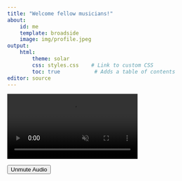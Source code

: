 ```yaml
---
title: "Welcome fellow musicians!"
about:
    id: me
    template: broadside
    image: img/profile.jpeg
output:
    html:
        theme: solar       
        css: styles.css    # Link to custom CSS
        toc: true           # Adds a table of contents
editor: source
---
```


<div class="video-banner">
  <!-- Video background with autoplay, loop, and initial muted state -->
  <video id="banner-video" autoplay loop muted class="video-banner-bg">
    <source src="videos/your-video.mp4" type="video/mp4">
    Your browser does not support the video tag.
  </video>
    
  <!-- Audio Toggle Button -->
  <button id="audio-toggle-btn" class="audio-toggle-btn">Unmute Audio</button>
</div>

<!-- Link to external CSS file -->
<link rel="stylesheet" href="styles.css">

<!-- JavaScript to handle audio toggle -->
<script>
  // Get the video element and the toggle button
  const video = document.getElementById('banner-video');
  const toggleButton = document.getElementById('audio-toggle-btn');
    
  // Toggle the video mute state when the button is clicked
  toggleButton.addEventListener('click', function() {
    if (video.muted) {
      video.muted = false;
      toggleButton.innerText = 'Mute Audio';
    } else {
      video.muted = true;
      toggleButton.innerText = 'Unmute Audio';
    }
  });
</script>

<!-- Store original text content in hidden elements -->
<div style="display:none" id="original-content">
  <div id="original-goals-heading">Goals</div>
  <div id="original-goals-text">As an aspiring consultant and researcher, I am passionate about using my expertise to support the well-being of performing artists. My focus is on helping professional musicians manage both mental and physical health challenges, especially the unique pressures that come with touring, through evidence-based strategies and interventions.</div>
  <div id="original-education-heading">Education & Experience</div>
  <div id="original-education-text">With my unique experience in the music industry, international background in Psychological Science and my own activity as a drummer and vocalist, I focus on enhancing your performance while prioritising your health - for a sustainable and fulfilling career.</div>
  <div id="original-final-text">Tune in for my weekly Twitch streams to gain valuable insights into musicians' health!</div>
</div>

<!-- Add IDs to text elements for typewriter effect -->
:::{#me}
<h2 id="goals-heading"></h2>
<div id="goals-text-container" class="text-container">
  <p id="goals-text"></p>
</div>

<h2 id="education-heading"></h2>
<div id="education-text-container" class="text-container">
  <p id="education-text"></p>
</div>
:::

<span id="final-text"></span>

<style>
  /* Base styles */
  body {
    color: white;
    overflow-x: hidden;
  }
  
  /* 
   * absolute positioned overlay image that will never be affected by layout changes 
   */
  #absolute-image-overlay {
    position: fixed;
    display: none;
    z-index: 1000;
    pointer-events: none;
  }
  
  /* 
   * Create an invisible placeholder where the original image would be
   * to maintain layout structure but allow fixed overlay image to show
   */
  body.overlay-active .about-image img,
  body.overlay-active .quarto-about-image img {
    visibility: hidden;
    opacity: 0;
  }
  
  /* Ensure text containers have minimum heights to prevent sudden layout shifts */
  .text-container {
    position: relative;
    overflow: visible;
    min-height: 150px; /* Adjust based on content */
  }
  
  /* Text element base state */
  #me h2, #me p, #final-text {
    opacity: 0;
    visibility: hidden;
  }
  
  /* When text elements become visible */
  #me h2.visible, #me p.visible, #final-text.visible {
    opacity: 1;
    visibility: visible;
  }
  
  /* Fixed heights for text elements */
  #goals-heading, #education-heading {
    min-height: 30px;
    margin-top: 1rem;
  }
  
  #goals-text, #education-text {
    min-height: 120px;
  }
  
  /* Final text positioning */
  #final-text {
    display: block;
    min-height: 24px;
    margin-top: -1rem; /* Negative margin to move it up closer to image */
    position: relative; /* Enable positioning context */
    z-index: 10;
  }
  
  /* Page title styles */
  h1.title {
    opacity: 0; /* Start invisible for typewriter effect */
  }
  
  /* Cursor effect for elements being typed */
  .typing {
    border-right: 0.15em solid white;
    animation: blink-caret 0.75s step-end infinite;
  }
  
  @keyframes blink-caret {
    from, to { border-color: transparent }
    50% { border-color: white; }
  }
  
  /* Ensure broadside template doesn't collapse */
  .broadside {
    min-height: 600px;
  }
  
  /* Keep minimum height for the image column */
  .about-entity, .quarto-about {
    min-height: 500px;
  }
</style>

<script>
  document.addEventListener('DOMContentLoaded', function() {
    // Create an absolute positioned image overlay 
    function createImageOverlay() {
      // First find the original template image
      const originalImage = document.querySelector('.about-image img, .quarto-about-image img');
      if (!originalImage) {
        console.error("Could not find template image");
        return false;
      }

      // Create overlay image element
      const overlay = document.createElement('img');
      overlay.id = 'absolute-image-overlay';
      overlay.src = originalImage.src;
      overlay.alt = originalImage.alt || "Profile Image";
      document.body.appendChild(overlay);
      
      // Position overlay exactly where original image is
      const rect = originalImage.getBoundingClientRect();
      overlay.style.top = (window.scrollY + rect.top) + 'px';
      overlay.style.left = (window.scrollX + rect.left) + 'px';
      overlay.style.width = rect.width + 'px';
      overlay.style.height = rect.height + 'px';
      overlay.style.display = 'block';
      
      // Hide original image
      document.body.classList.add('overlay-active');
      
      return true;
    }
    
    // Function to handle typewriter effect
    function typewriter(targetId, content, speed, callback) {
      const targetElement = document.getElementById(targetId);
      if (!targetElement) {
        if (callback) callback();
        return;
      }
      
      // Make element visible but initially empty
      targetElement.textContent = '';
      targetElement.classList.add('typing');
      targetElement.classList.add('visible');
      
      let index = 0;
      
      function type() {
        if (index < content.length) {
          // Update content
          targetElement.textContent = content.substring(0, index + 1);
          index++;
          
          // Schedule next character
          setTimeout(type, speed);
        } else {
          // Finished typing
          targetElement.classList.remove('typing');
          
          if (callback) {
            setTimeout(callback, 100);
          }
        }
      }
      
      // Start the typing process
      type();
    }
    
    // Main function to start typewriter sequence
    function startTypewriterSequence() {
      // Type the main title first
      const mainTitle = document.querySelector('h1.title');
      if (mainTitle) {
        const titleContent = mainTitle.textContent || 'Welcome fellow musicians!';
        mainTitle.textContent = '';
        mainTitle.style.opacity = '1';
        
        // Apply typewriter to title
        typewriter('title', titleContent, 80, function() {
          startContentTypewriter();
        });
      } else {
        startContentTypewriter();
      }
    }
    
    // Function to type the main content in sequence
    function startContentTypewriter() {
      // Get content from hidden elements
      const typingSequence = [
        {
          targetId: 'goals-heading',
          speed: 80,
          content: document.getElementById('original-goals-heading').textContent
        },
        {
          targetId: 'goals-text',
          speed: 10,
          content: document.getElementById('original-goals-text').textContent
        },
        {
          targetId: 'education-heading',
          speed: 80,
          content: document.getElementById('original-education-heading').textContent
        },
        {
          targetId: 'education-text',
          speed: 10,
          content: document.getElementById('original-education-text').textContent
        },
        {
          targetId: 'final-text',
          speed: 15,
          content: document.getElementById('original-final-text').textContent
        }
      ];
      
      // Type each element in sequence
      let currentIndex = 0;
      function typeNextElement() {
        if (currentIndex < typingSequence.length) {
          const item = typingSequence[currentIndex];
          
          typewriter(item.targetId, item.content, item.speed, function() {
            currentIndex++;
            
            // Small delay between elements
            setTimeout(typeNextElement, 200);
          });
        }
      }
      
      // Start the typing sequence
      typeNextElement();
    }
    
    // Initialization function
    function initialize() {
      // First create our image overlay
      if (createImageOverlay()) {
        // Give a moment for layout to stabilize
        setTimeout(function() {
          // Then start the typewriter sequence
          startTypewriterSequence();
        }, 500);
      } else {
        // If overlay creation failed, just start typewriter
        startTypewriterSequence();
      }
    }
    
    // Add window load event to ensure all images are loaded first
    window.addEventListener('load', initialize);
  });
</script>
